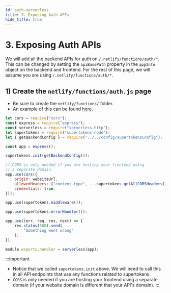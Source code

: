 ```yaml
---
id: auth-serverless
title: 3. Exposing Auth APIs
hide_title: true
---
```


# 3. Exposing Auth APIs

We will add all the backend APIs for auth on `/.netlify/functions/auth/*`. This can be changed by setting the `apiBasePath` property in the `appInfo` object on the backend and frontend. For the rest of this page, we will assume you are using `/.netlify/functions/auth/*`.

## 1) Create the `netlify/functions/auth.js` page
- Be sure to create the `netlify/functions/` folder.
- An example of this can be found [here](https://github.com/supertokens/supertokens-auth-react/blob/master/examples/with-netlify/netlify/functions/auth.js).


```jsx title="netlify/functions/auth.js"
let cors = require("cors");
const express = require("express");
const serverless = require("serverless-http");
let supertokens = require("supertokens-node");
let { getBackendConfig } = require("../../config/supertokensConfig");

const app = express();

supertokens.init(getBackendConfig());

// CORS is only needed if you are hosting your frontend using
// a separate domain.
app.use(cors({
    origin: websiteUrl,
    allowedHeaders: ["content-type", ...supertokens.getAllCORSHeaders()],
    credentials: true,
}));

app.use(supertokens.middleware());

app.use(supertokens.errorHandler());

app.use((err, req, res, next) => {
    res.status(500).send(
        "Something went wrong"
    );
});

module.exports.handler = serverless(app);
```

:::important
- Notice that we called `supertokens.init` above. We will need to call this in all API endpoints that use any functions related to supertokens.
- `CORS` is only needed if you are hosting your frontend using a separate domain (if your website domain is different that your API's domain).
:::
